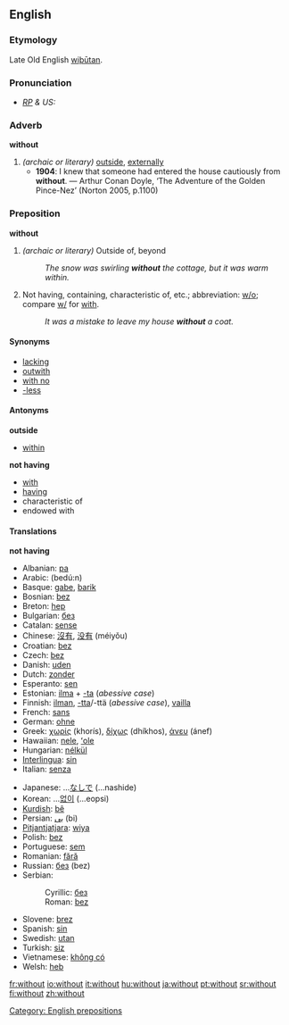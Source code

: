 ==English==

{{rank|came|men|come|109|without|make|def|might}}

===Etymology===
Late Old English [[wiþutan|wiþūtan]].

===Pronunciation===
* ''[[RP]] & US:'' {{IPA|/wɪˈðaʊt/}}

===Adverb===
'''without'''
# ''(archaic or literary)'' [[outside]], [[externally]]
#*'''1904''': I knew that someone had entered the house cautiously from '''without'''. — Arthur Conan Doyle, ‘The Adventure of the Golden Pince-Nez’ (Norton 2005, p.1100)

===Preposition===
'''without'''
# ''(archaic or literary)'' Outside of, beyond
#:''The snow was swirling '''without''' the cottage, but it was warm within.''
# Not having, containing, characteristic of, etc.; abbreviation: [[w/o]]; compare [[w/]] for [[with]].
#:''It was a mistake to leave my house '''without''' a coat.''

==== Synonyms ====
*[[lacking]]
*[[outwith]]
*[[with no]]
*[[-less]]

==== Antonyms ====
'''outside'''
*[[within]]
'''not having'''
*[[with]]
*[[having]]
*characteristic of
*endowed with

==== Translations ====
'''not having'''
{{top}}
*Albanian: [[pa]]
*Arabic: {{ARchar|[[بدون]]}} (bedú:n)
*Basque: [[gabe]], [[barik]]
*Bosnian: [[bez#Bosnian|bez]]
*Breton: [[hep]]
*Bulgarian: [[без]]
*Catalan: [[sense]]
*Chinese: [[沒有]], [[没有]] (méiyǒu)
*Croatian: [[bez]]
*Czech: [[bez]]
*Danish: [[uden]]
*Dutch: [[zonder]]
*Esperanto: [[sen]]
*Estonian: [[ilma]] + [[-ta]] (''abessive case'')
*Finnish: [[ilman]], [[-tta]]/-ttä (''abessive case''), [[vailla]]
*French: [[sans]]
*German: [[ohne]]
*Greek: [[χωρίς]] (khorís), [[δίχως]] (dhíkhos), [[άνευ]] (ánef)
*Hawaiian: [[nele]], [[ʻole]]
*Hungarian: [[nélkül]]
*[[Interlingua]]: [[sin]]
*Italian: [[senza]]
{{mid}}
*Japanese: ...[[なしで]] (...nashide)
*Korean: ...[[없이]] (...eopsi)
*[[Kurdish]]: [[bê]]
*Persian: [[بی]] (bi)
*[[Pitjantjatjara]]: [[wiya]]
*Polish: [[bez#Polish|bez]]
*Portuguese: [[sem]]
*Romanian: [[fără]]
*Russian: [[без#Russian|без]] (bez)
*Serbian:
*:Cyrillic: [[без#Serbian|без]]
*:Roman: [[bez#Serbian|bez]]
*Slovene: [[brez]]
*Spanish: [[sin]]
*Swedish: [[utan]]
*Turkish: [[siz]]
*Vietnamese: [[không có]]
*Welsh: [[heb]]

[[Category: English prepositions]]

[[fr:without]]
[[io:without]]
[[it:without]]
[[hu:without]]
[[ja:without]]
[[pt:without]]
[[sr:without]]
[[fi:without]]
[[zh:without]]